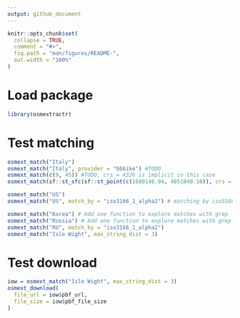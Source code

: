 ```yaml
---
output: github_document
---
```


<!-- README.md is generated from README.Rmd. Please edit that file -->

```r
knitr::opts_chunk$set(
  collapse = TRUE,
  comment = "#>",
  fig.path = "man/figures/README-",
  out.width = "100%"
)
```

# Load package 

```r
library(osmextractr)
```

# Test matching

```r
osmext_match("Italy")
osmext_match("Italy", provider = "bbbike") #TODO
osmext_match(c(9, 45)) #TODO, crs = 4326 is implicit in this case
osmext_match(sf::st_sfc(sf::st_point(c(1680146.94, 4851840.10)), crs = 3003)) #TODO

osmext_match("US")
osmext_match("US", match_by = "iso3166_1_alpha2") # matching by iso3166 is really powerful IMO but it should be documented

osmext_match("Korea") # Add one function to explore matches with grep
osmext_match("Russia") # Add one function to explore matches with grep
osmext_match("RU", match_by = "iso3166_1_alpha2")
osmext_match("Isle Wight", max_string_dist = 3)
```

# Test download

```r
iow = osmext_match("Isle Wight", max_string_dist = 3)
osmext_download(
  file_url = iow$pbf_url, 
  file_size = iow$pbf_file_size
)
```


